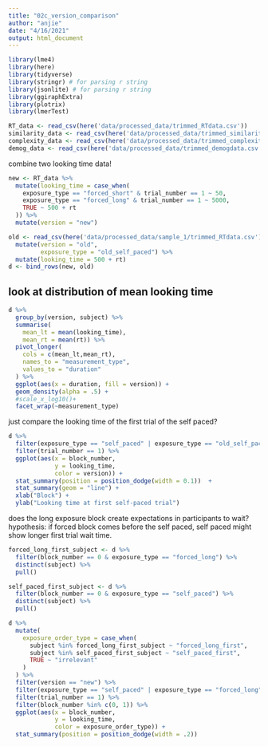 ```yaml
---
title: "02c_version_comparison"
author: "anjie"
date: "4/16/2021"
output: html_document
---
```


```r
library(lme4)
library(here)
library(tidyverse)
library(stringr) # for parsing r string 
library(jsonlite) # for parsing r string 
library(ggiraphExtra)
library(plotrix)
library(lmerTest)

```

```r
RT_data <- read_csv(here('data/processed_data/trimmed_RTdata.csv'))
similarity_data <- read_csv(here('data/processed_data/trimmed_similaritydata.csv'))
complexity_data <- read_csv(here('data/processed_data/trimmed_complexitydata.csv'))
demog_data <- read_csv(here('data/processed_data/trimmed_demogdata.csv'))
```

combine two looking time data! 
```r
new <- RT_data %>% 
  mutate(looking_time = case_when(
    exposure_type == "forced_short" & trial_number == 1 ~ 50, 
    exposure_type == "forced_long" & trial_number == 1 ~ 5000, 
    TRUE ~ 500 + rt
  )) %>% 
  mutate(version = "new")

old <- read_csv(here('data/processed_data/sample_1/trimmed_RTdata.csv')) %>% 
  mutate(version = "old", 
         exposure_type = "old_self_paced") %>% 
  mutate(looking_time = 500 + rt)
d <- bind_rows(new, old)
```

## look at distribution of mean looking time 
```r
d %>% 
  group_by(version, subject) %>% 
  summarise(
    mean_lt = mean(looking_time), 
    mean_rt = mean(rt)) %>%  
  pivot_longer(
    cols = c(mean_lt,mean_rt), 
    names_to = "measurement_type", 
    values_to = "duration"
  ) %>% 
  ggplot(aes(x = duration, fill = version)) + 
  geom_density(alpha = .5) + 
  #scale_x_log10()+
  facet_wrap(~measurement_type) 
```

just compare the looking time of the first trial of the self paced? 
```r
d %>% 
  filter(exposure_type == "self_paced" | exposure_type == "old_self_paced") %>% 
  filter(trial_number == 1) %>% 
  ggplot(aes(x = block_number, 
             y = looking_time, 
             color = version)) + 
  stat_summary(position = position_dodge(width = 0.1))  + 
  stat_summary(geom = "line") + 
  xlab("Block") + 
  ylab("Looking time at first self-paced trial")
```

does the long exposure block create expectations in participants to wait? 
hypothesis: if forced block comes before the self paced, self paced might show longer first trial wait time. 

```r
forced_long_first_subject <- d %>% 
  filter(block_number == 0 & exposure_type == "forced_long") %>% 
  distinct(subject) %>% 
  pull()

self_paced_first_subject <- d %>% 
  filter(block_number == 0 & exposure_type == "self_paced") %>% 
  distinct(subject) %>% 
  pull()


```


```r

d %>%  
  mutate(
    exposure_order_type = case_when(
      subject %in% forced_long_first_subject ~ "forced_long_first", 
      subject %in% self_paced_first_subject ~ "self_paced_first", 
      TRUE ~ "irrelevant"
    )
  ) %>% 
  filter(version == "new") %>%
  filter(exposure_type == "self_paced" | exposure_type == "forced_long") %>% 
  filter(trial_number == 1) %>%
  filter(block_number %in% c(0, 1)) %>% 
  ggplot(aes(x = block_number, 
             y = looking_time, 
             color = exposure_order_type)) + 
  stat_summary(position = position_dodge(width = .2))
  
```




